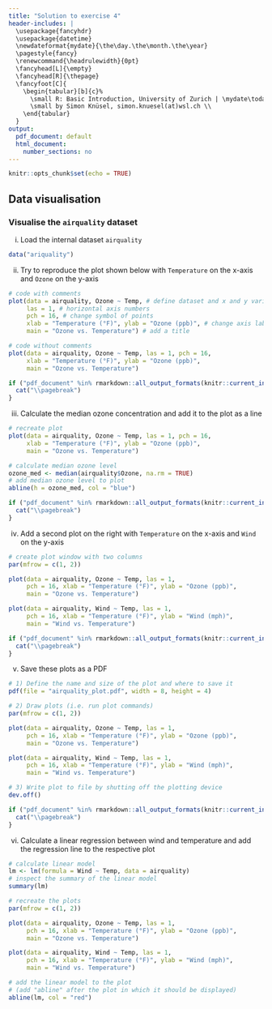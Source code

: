 ```yaml
---
title: "Solution to exercise 4"
header-includes: |
  \usepackage{fancyhdr}
  \usepackage{datetime}
  \newdateformat{mydate}{\the\day.\the\month.\the\year}
  \pagestyle{fancy}
  \renewcommand{\headrulewidth}{0pt}
  \fancyhead[L]{\empty}
  \fancyhead[R]{\thepage}
  \fancyfoot[C]{
    \begin{tabular}[b]{c}%
      \small R: Basic Introduction, University of Zurich | \mydate\today\ \\
      \small by Simon Knüsel, simon.knuesel(at)wsl.ch \\
    \end{tabular}
  }
output:
  pdf_document: default
  html_document:
    number_sections: no
---
```


```r
knitr::opts_chunk$set(echo = TRUE)
```

## Data visualisation

### Visualise the `airquality` dataset

i) Load the internal dataset `airquality`

```r
data("ariquality")
```

ii) Try to reproduce the plot shown below with `Temperature` on the x-axis
and `Ozone` on the y-axis

```r
# code with comments
plot(data = airquality, Ozone ~ Temp, # define dataset and x and y variable
     las = 1, # horizontal axis numbers
     pch = 16, # change symbol of points
     xlab = "Temperature (°F)", ylab = "Ozone (ppb)", # change axis labels
     main = "Ozone vs. Temperature") # add a title
```
```r
# code without comments
plot(data = airquality, Ozone ~ Temp, las = 1, pch = 16,
     xlab = "Temperature (°F)", ylab = "Ozone (ppb)",
     main = "Ozone vs. Temperature")
```

```r
if ("pdf_document" %in% rmarkdown::all_output_formats(knitr::current_input())) {
  cat("\\pagebreak")
}
```

iii) Calculate the median ozone concentration and add it to the plot as a line

```r
# recreate plot
plot(data = airquality, Ozone ~ Temp, las = 1, pch = 16,
     xlab = "Temperature (°F)", ylab = "Ozone (ppb)",
     main = "Ozone vs. Temperature")

# calculate median ozone level
ozone_med <- median(airquality$Ozone, na.rm = TRUE)
# add median ozone level to plot
abline(h = ozone_med, col = "blue")
```

```r
if ("pdf_document" %in% rmarkdown::all_output_formats(knitr::current_input())) {
  cat("\\pagebreak")
}
```

iv) Add a second plot on the right with `Temperature` on the x-axis and
`Wind` on the y-axis

```r
# create plot window with two columns
par(mfrow = c(1, 2))

plot(data = airquality, Ozone ~ Temp, las = 1,
     pch = 16, xlab = "Temperature (°F)", ylab = "Ozone (ppb)",
     main = "Ozone vs. Temperature")

plot(data = airquality, Wind ~ Temp, las = 1,
     pch = 16, xlab = "Temperature (°F)", ylab = "Wind (mph)",
     main = "Wind vs. Temperature")
```

```r
if ("pdf_document" %in% rmarkdown::all_output_formats(knitr::current_input())) {
  cat("\\pagebreak")
}
```

v) Save these plots as a PDF

```r
# 1) Define the name and size of the plot and where to save it
pdf(file = "airquality_plot.pdf", width = 8, height = 4)

# 2) Draw plots (i.e. run plot commands)
par(mfrow = c(1, 2))

plot(data = airquality, Ozone ~ Temp, las = 1,
     pch = 16, xlab = "Temperature (°F)", ylab = "Ozone (ppb)",
     main = "Ozone vs. Temperature")

plot(data = airquality, Wind ~ Temp, las = 1,
     pch = 16, xlab = "Temperature (°F)", ylab = "Wind (mph)",
     main = "Wind vs. Temperature")

# 3) Write plot to file by shutting off the plotting device
dev.off()
```

```r
if ("pdf_document" %in% rmarkdown::all_output_formats(knitr::current_input())) {
  cat("\\pagebreak")
}
```

vi) Calculate a linear regression between wind and temperature and add the 
regression line to the respective plot

```r
# calculate linear model
lm <- lm(formula = Wind ~ Temp, data = airquality)
# inspect the summary of the linear model
summary(lm)

# recreate the plots
par(mfrow = c(1, 2))

plot(data = airquality, Ozone ~ Temp, las = 1,
     pch = 16, xlab = "Temperature (°F)", ylab = "Ozone (ppb)",
     main = "Ozone vs. Temperature")

plot(data = airquality, Wind ~ Temp, las = 1,
     pch = 16, xlab = "Temperature (°F)", ylab = "Wind (mph)",
     main = "Wind vs. Temperature")

# add the linear model to the plot
# (add "abline" after the plot in which it should be displayed)
abline(lm, col = "red")
```

